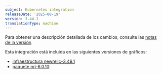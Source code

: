 ```yaml
---
subject: Kubernetes integration
releaseDate: '2025-08-19'
version: 3.44.1
translationType: machine
---
```


Para obtener una descripción detallada de los cambios, consulte las [notas de la versión](https://github.com/newrelic/nri-kubernetes/releases/tag/v3.44.1).

Esta integración está incluida en las siguientes versiones de gráficos:

* [infraestructura newrelic-3.49.1](https://github.com/newrelic/nri-kubernetes/releases/tag/newrelic-infrastructure-3.49.1)
* [paquete nri-6.0.10](https://github.com/newrelic/helm-charts/releases/tag/nri-bundle-6.0.10)